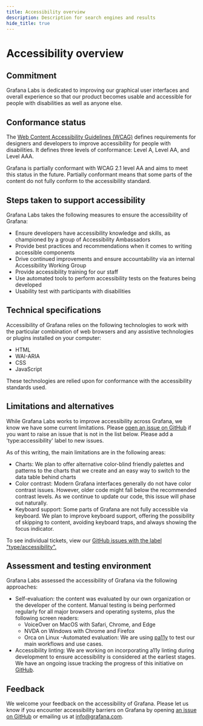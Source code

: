 ```yaml
---
title: Accessibility overview
description: Description for search engines and results
hide_title: true
---
```



# Accessibility overview <Badge text='ready' color='green'></Badge>

## Commitment

Grafana Labs is dedicated to improving our graphical user interfaces and overall experience so that our product becomes usable and accessible for people with disabilities as well as anyone else.

## Conformance status

The [Web Content Accessibility Guidelines (WCAG)](https://www.w3.org/WAI/standards-guidelines/wcag/) defines requirements for designers and developers to improve accessibility for people with disabilities. It defines three levels of conformance: Level A, Level AA, and Level AAA.

Grafana is partially conformant with WCAG 2.1 level AA and aims to meet this status in the future. Partially conformant means that some parts of the content do not fully conform to the accessibility standard.

## Steps taken to support accessibility

Grafana Labs takes the following measures to ensure the accessibility of Grafana:

- Ensure developers have accessibility knowledge and skills, as championed by a group of Accessibility Ambassadors
- Provide best practices and recommendations when it comes to writing accessible components
- Drive continued improvements and ensure accountability via an internal Accessibility Working Group
- Provide accessibility training for our staff
- Use automated tools to perform accessibility tests on the features being developed
- Usability test with participants with disabilities

## Technical specifications

Accessibility of Grafana relies on the following technologies to work with the particular combination of web browsers and any assistive technologies or plugins installed on your computer:

- HTML
- WAI-ARIA
- CSS
- JavaScript

These technologies are relied upon for conformance with the accessibility standards used.

## Limitations and alternatives

While Grafana Labs works to improve accessibility across Grafana, we know we have some current limitations. Please [open an issue on GitHub](https://github.com/grafana/grafana/issues?q=is%3Aopen+is%3Aissue+label%3Atype%2Faccessibility) if you want to raise an issue that is not in the list below. Please add a 'type:accessibility' label to new issues.

As of this writing, the main limitations are in the following areas:

- Charts: We plan to offer alternative color-blind friendly palettes and patterns to the charts that we create and an easy way to switch to the data table behind charts
- Color contrast: Modern Grafana interfaces generally do not have color contrast issues. However, older code might fall below the recommended contrast levels. As we continue to update our code, this issue will phase out naturally.
- Keyboard support: Some parts of Grafana are not fully accessible via keyboard. We plan to improve keyboard support, offering the possibility of skipping to content, avoiding keyboard traps, and always showing the focus indicator.

To see individual tickets, view our [GitHub issues with the label "type/accessibility".](https://github.com/grafana/grafana/issues?q=is%3Aissue+is%3Aopen+label%3Atype%2Faccessibility)

## Assessment and testing environment

Grafana Labs assessed the accessibility of Grafana via the following approaches:

- Self-evaluation: the content was evaluated by our own organization or the developer of the content. Manual testing is being performed regularly for all major browsers and operating systems, plus the following screen readers:
  - VoiceOver on MacOS with Safari, Chrome, and Edge
  - NVDA on Windows with Chrome and Firefox
  - Orca on Linux
    -Automated evaluation: We are using [pa11y](https://pa11y.org/) to test our main workflows and use cases.
- Accessibility linting: We are working on incorporating a11y linting during development to ensure accessibility is considered at the earliest stages. We have an ongoing issue tracking the progress of this initiative on [GitHub](https://github.com/grafana/grafana/issues/37782).

## Feedback

We welcome your feedback on the accessibility of Grafana. Please let us know if you encounter accessibility barriers on Grafana by opening [an issue on GitHub](https://github.com/grafana/grafana/issues/new?assignees=&labels=type%3A+accessibility&template=2-accessibility.md) or emailing us at [info@grafana.com](mailto:info@grafana.com).
